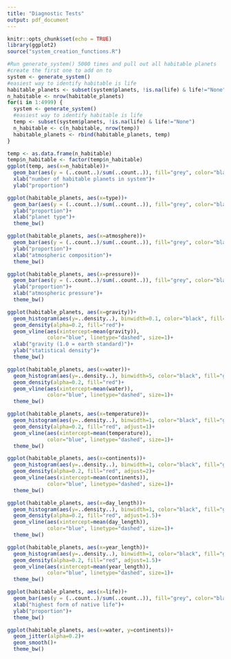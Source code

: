 ```yaml
---
title: "Diagnostic Tests"
output: pdf_document
---
```


```r
knitr::opts_chunk$set(echo = TRUE)
library(ggplot2)
source("system_creation_functions.R")
```

```r
#Run generate_system() 5000 times and pull out all habitable planets
#create the first one to add on to
system <- generate_system()
#easiest way to identify habitable is life
habitable_planets <- subset(system$planets, !is.na(life) & life!="None")
n_habitable <- nrow(habitable_planets)
for(i in 1:4999) {
  system <- generate_system()
  #easiest way to identify habitable is life
  temp <- subset(system$planets, !is.na(life) & life!="None")
  n_habitable <- c(n_habitable, nrow(temp))
  habitable_planets <- rbind(habitable_planets, temp)
}
```

```r
temp <- as.data.frame(n_habitable)
temp$n_habitable <- factor(temp$n_habitable)
ggplot(temp, aes(x=n_habitable))+
  geom_bar(aes(y = (..count..)/sum(..count..)), fill="grey", color="black")+
  xlab("number of habitable planets in system")+
  ylab("proportion")
```

```r
ggplot(habitable_planets, aes(x=type))+
  geom_bar(aes(y = (..count..)/sum(..count..)), fill="grey", color="black")+
  ylab("proportion")+
  xlab("planet type")+
  theme_bw()
```

```r
ggplot(habitable_planets, aes(x=atmosphere))+
  geom_bar(aes(y = (..count..)/sum(..count..)), fill="grey", color="black")+
  ylab("proportion")+
  xlab("atmospheric composition")+
  theme_bw()
```

```r
ggplot(habitable_planets, aes(x=pressure))+
  geom_bar(aes(y = (..count..)/sum(..count..)), fill="grey", color="black")+
  ylab("proportion")+
  xlab("atmospheric pressure")+
  theme_bw()
```

```r
ggplot(habitable_planets, aes(x=gravity))+
  geom_histogram(aes(y=..density..), binwidth=0.1, color="black", fill="grey")+
  geom_density(alpha=0.2, fill="red")+
  geom_vline(aes(xintercept=mean(gravity)),
             color="blue", linetype="dashed", size=1)+
  xlab("gravity (1.0 = earth standard)")+
  ylab("statistical density")+
  theme_bw()
```

```r
ggplot(habitable_planets, aes(x=water))+
  geom_histogram(aes(y=..density..), binwidth=5, color="black", fill="grey")+
  geom_density(alpha=0.2, fill="red")+
  geom_vline(aes(xintercept=mean(water)),
             color="blue", linetype="dashed", size=1)+
  theme_bw()
```

```r
ggplot(habitable_planets, aes(x=temperature))+
  geom_histogram(aes(y=..density..), binwidth=1, color="black", fill="grey")+
  geom_density(alpha=0.2, fill="red", adjust=1)+
  geom_vline(aes(xintercept=mean(temperature)),
             color="blue", linetype="dashed", size=1)+
  theme_bw()
```

```r
ggplot(habitable_planets, aes(x=continents))+
  geom_histogram(aes(y=..density..), binwidth=1, color="black", fill="grey")+
  geom_density(alpha=0.2, fill="red", adjust=2)+
  geom_vline(aes(xintercept=mean(continents)),
             color="blue", linetype="dashed", size=1)+
  theme_bw()
```
  
```r
ggplot(habitable_planets, aes(x=day_length))+
  geom_histogram(aes(y=..density..), binwidth=1, color="black", fill="grey")+
  geom_density(alpha=0.2, fill="red", adjust=1.5)+
  geom_vline(aes(xintercept=mean(day_length)),
             color="blue", linetype="dashed", size=1)+
  theme_bw()
```

```r
ggplot(habitable_planets, aes(x=year_length))+
  geom_histogram(aes(y=..density..), binwidth=1, color="black", fill="grey")+
  geom_density(alpha=0.2, fill="red", adjust=1.5)+
  geom_vline(aes(xintercept=mean(year_length)),
             color="blue", linetype="dashed", size=1)+
  theme_bw()
```

```r
ggplot(habitable_planets, aes(x=life))+
  geom_bar(aes(y = (..count..)/sum(..count..)), fill="grey", color="black")+
  xlab("highest form of native life")+
  ylab("proportion")+
  theme_bw()
```

```r
ggplot(habitable_planets, aes(x=water, y=continents))+
  geom_jitter(alpha=0.2)+
  geom_smooth()+
  theme_bw()
```